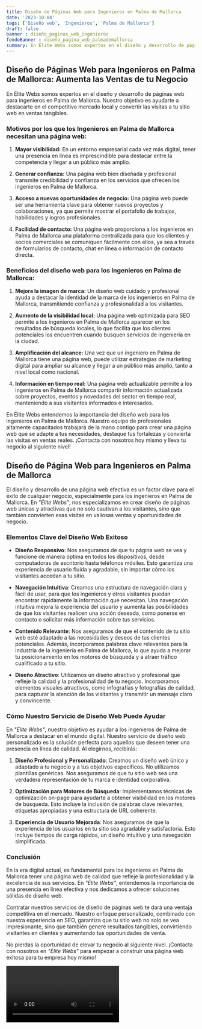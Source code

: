 ```yaml
---
title: Diseño de Páginas Web para Ingenieros en Palma de Mallorca
date: '2023-10-04'
tags: ['Diseño web', 'Ingenieros', 'Palma de Mallorca']
draft: false
banner : diseño_paginas_web_ingenieros
fondoBanner : diseño_pagina_web_palmademallorca
summary: En Élite Webs somos expertos en el diseño y desarrollo de páginas web para ingenieros en Palma de Mallorca. Nuestro objetivo es ayudarte a destacarte en el competitivo mercado local y convertir las visitas a tu sitio web en ventas tangibles.
---
```


## Diseño de Páginas Web para Ingenieros en Palma de Mallorca: Aumenta las Ventas de tu Negocio

En Élite Webs somos expertos en el diseño y desarrollo de páginas web para ingenieros en Palma de Mallorca. Nuestro objetivo es ayudarte a destacarte en el competitivo mercado local y convertir las visitas a tu sitio web en ventas tangibles.

### Motivos por los que los Ingenieros en Palma de Mallorca necesitan una página web:

1. **Mayor visibilidad:** En un entorno empresarial cada vez más digital, tener una presencia en línea es imprescindible para destacar entre la competencia y llegar a un público más amplio.

2. **Generar confianza:** Una página web bien diseñada y profesional transmite credibilidad y confianza en los servicios que ofrecen los ingenieros en Palma de Mallorca. 

3. **Acceso a nuevas oportunidades de negocio:** Una página web puede ser una herramienta clave para obtener nuevos proyectos y colaboraciones, ya que permite mostrar el portafolio de trabajos, habilidades y logros profesionales.

4. **Facilidad de contacto:** Una página web proporciona a los ingenieros en Palma de Mallorca una plataforma centralizada para que los clientes y socios comerciales se comuniquen fácilmente con ellos, ya sea a través de formularios de contacto, chat en línea o información de contacto directa.

### Beneficios del diseño web para los Ingenieros en Palma de Mallorca:

1. **Mejora la imagen de marca:** Un diseño web cuidado y profesional ayuda a destacar la identidad de la marca de los ingenieros en Palma de Mallorca, transmitiendo confianza y profesionalidad a los visitantes.

2. **Aumento de la visibilidad local:** Una página web optimizada para SEO permite a los ingenieros en Palma de Mallorca aparecer en los resultados de búsqueda locales, lo que facilita que los clientes potenciales los encuentren cuando busquen servicios de ingeniería en la ciudad.

3. **Amplificación del alcance:** Una vez que un ingeniero en Palma de Mallorca tiene una página web, puede utilizar estrategias de marketing digital para ampliar su alcance y llegar a un público más amplio, tanto a nivel local como nacional.

4. **Información en tiempo real:** Una página web actualizable permite a los ingenieros en Palma de Mallorca compartir información actualizada sobre proyectos, eventos y novedades del sector en tiempo real, manteniendo a sus visitantes informados e interesados.

En Élite Webs entendemos la importancia del diseño web para los ingenieros en Palma de Mallorca. Nuestro equipo de profesionales altamente capacitados trabajará de la mano contigo para crear una página web que se adapte a tus necesidades, destaque tus fortalezas y convierta las visitas en ventas reales. ¡Contacta con nosotros hoy mismo y lleva tu negocio al siguiente nivel!

<GifSeo />

<Cta />

## Diseño de Página Web para Ingenieros en Palma de Mallorca

El diseño y desarrollo de una página web efectiva es un factor clave para el éxito de cualquier negocio, especialmente para los ingenieros en Palma de Mallorca. En *"Élite Webs"*, nos especializamos en crear diseño de páginas web únicas y atractivas que no solo cautivan a los visitantes, sino que también convierten esas visitas en valiosas ventas y oportunidades de negocio.

### Elementos Clave del Diseño Web Exitoso

- **Diseño Responsivo**: Nos aseguramos de que tu página web se vea y funcione de manera óptima en todos los dispositivos, desde computadoras de escritorio hasta teléfonos móviles. Esto garantiza una experiencia de usuario fluida y agradable, sin importar cómo los visitantes accedan a tu sitio.

- **Navegación Intuitiva**: Creamos una estructura de navegación clara y fácil de usar, para que los ingenieros y otros visitantes puedan encontrar rápidamente la información que necesitan. Una navegación intuitiva mejora la experiencia del usuario y aumenta las posibilidades de que los visitantes realicen una acción deseada, como ponerse en contacto o solicitar más información sobre tus servicios.

- **Contenido Relevante**: Nos aseguramos de que el contenido de tu sitio web esté adaptado a las necesidades y deseos de tus clientes potenciales. Además, incorporamos palabras clave relevantes para la industria de la ingeniería en Palma de Mallorca, lo que ayuda a mejorar tu posicionamiento en los motores de búsqueda y a atraer tráfico cualificado a tu sitio.

- **Diseño Atractivo**: Utilizamos un diseño atractivo y profesional que refleje la calidad y la profesionalidad de tu negocio. Incorporamos elementos visuales atractivos, como infografías y fotografías de calidad, para capturar la atención de los visitantes y transmitir un mensaje claro y convincente.

### Cómo Nuestro Servicio de Diseño Web Puede Ayudar

En *"Élite Webs"*, nuestro objetivo es ayudar a los ingenieros de Palma de Mallorca a destacar en el mundo digital. Nuestro servicio de diseño web personalizado es la solución perfecta para aquellos que deseen tener una presencia en línea de calidad. Al elegirnos, recibirás:

1. **Diseño Profesional y Personalizado**: Creamos un diseño web único y adaptado a tu negocio y a tus objetivos específicos. No utilizamos plantillas genéricas. Nos aseguramos de que tu sitio web sea una verdadera representación de tu marca e identidad corporativa.

2. **Optimización para Motores de Búsqueda**: Implementamos técnicas de optimización on-page para ayudarte a obtener visibilidad en los motores de búsqueda. Esto incluye la inclusión de palabras clave relevantes, etiquetas apropiadas y una estructura de URL coherente.

3. **Experiencia de Usuario Mejorada**: Nos aseguramos de que la experiencia de los usuarios en tu sitio sea agradable y satisfactoria. Esto incluye tiempos de carga rápidos, un diseño intuitivo y una navegación simplificada.

### Conclusión

En la era digital actual, es fundamental para los ingenieros en Palma de Mallorca tener una página web de calidad que refleje la profesionalidad y la excelencia de sus servicios. En *"Élite Webs"*, entendemos la importancia de una presencia en línea efectiva y nos dedicamos a ofrecer soluciones sólidas de diseño web.

Contratar nuestros servicios de diseño de páginas web te dará una ventaja competitiva en el mercado. Nuestro enfoque personalizado, combinado con nuestra experiencia en SEO, garantiza que tu sitio web no solo se vea impresionante, sino que también genere resultados tangibles, convirtiendo visitantes en clientes y aumentando tus oportunidades de venta.

No pierdas la oportunidad de elevar tu negocio al siguiente nivel. ¡Contacta con nosotros en *"Élite Webs"* para empezar a construir una página web exitosa para tu empresa hoy mismo!

<Video />

<CtaBot job='Ingenieros' city='Palma de Mallorca'/>

<Gmaps query='Palma de Mallorca+españa+maps' />